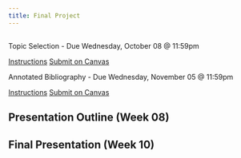 ```yaml
---
title: Final Project
---
```


## 

[Topic Selection - Due Wednesday, October 08 @ 11:59pm]{.text-center .h .large} 

::: {.align-center}
[Instructions](Final-Project/01-Topic-Selection/topic-selection.pdf){target=_blank .btn .btn-primary .btn-lg .cv-download .me-4}
[Submit on Canvas](https://canvas.uoregon.edu/courses/274682/assignments/1916912){target=_blank .btn .btn-primary .btn-lg .cv-download}
:::

[Annotated Bibliography - Due Wednesday, November 05 @ 11:59pm]{.text-center .h .large}

::: {.align-center}
[Instructions](Final-Project/02-Annotated-Bib/annotated-bib.pdf){target=_blank .btn .btn-primary .btn-lg .cv-download .me-4}
[Submit on Canvas](https://canvas.uoregon.edu/courses/274682/assignments/1916913){target=_blank .btn .btn-primary .btn-lg .cv-download}
:::

## Presentation Outline (Week 08)



## Final Presentation (Week 10)